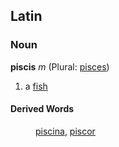 ==Latin==
===Noun===
'''piscis''' ''m'' (Plural: [[pisces]])

#a [[fish]]
====Derived Words====
:[[piscina]], [[piscor]]